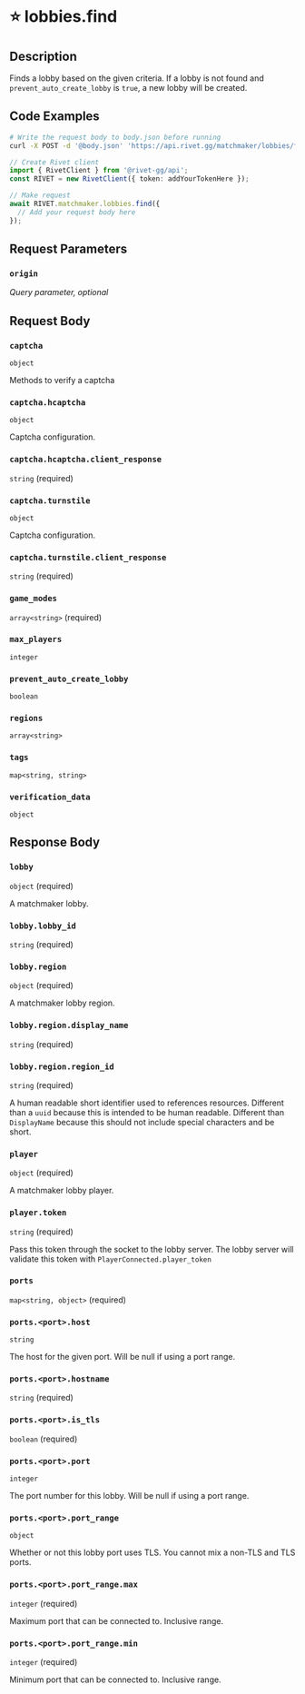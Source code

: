 

# ⭐️ lobbies.find

## Description

Finds a lobby based on the given criteria.
If a lobby is not found and `prevent_auto_create_lobby` is `true`, 
a new lobby will be created.



## Code Examples

<CodeGroup title='Request' tag='POST' label='https://api.rivet.gg/matchmaker/lobbies/find'>

```bash {{ title: 'cURL' }}
# Write the request body to body.json before running
curl -X POST -d '@body.json' 'https://api.rivet.gg/matchmaker/lobbies/find'
```

```ts
// Create Rivet client
import { RivetClient } from '@rivet-gg/api';
const RIVET = new RivetClient({ token: addYourTokenHere });

// Make request
await RIVET.matchmaker.lobbies.find({
  // Add your request body here
});
```

</CodeGroup>


## Request Parameters


### `origin`

_Query parameter, optional_





## Request Body

### `captcha`

`object`

Methods to verify a captcha

### `captcha.hcaptcha`

`object`

Captcha configuration.

### `captcha.hcaptcha.client_response`

`string` (required)

### `captcha.turnstile`

`object`

Captcha configuration.

### `captcha.turnstile.client_response`

`string` (required)

### `game_modes`

`array<string>` (required)

### `max_players`

`integer`

### `prevent_auto_create_lobby`

`boolean`

### `regions`

`array<string>`

### `tags`

`map<string, string>`

### `verification_data`

`object`




## Response Body

### `lobby`

`object` (required)

A matchmaker lobby.

### `lobby.lobby_id`

`string` (required)

### `lobby.region`

`object` (required)

A matchmaker lobby region.

### `lobby.region.display_name`

`string` (required)

### `lobby.region.region_id`

`string` (required)

A human readable short identifier used to references resources. Different than a `uuid` because this is intended to be human readable. Different than `DisplayName` because this should not include special characters and be short.

### `player`

`object` (required)

A matchmaker lobby player.

### `player.token`

`string` (required)

Pass this token through the socket to the lobby server. The lobby server will validate this token with `PlayerConnected.player_token`


### `ports`

`map<string, object>` (required)

### `ports.<port>.host`

`string`

The host for the given port. Will be null if using a port range.


### `ports.<port>.hostname`

`string` (required)

### `ports.<port>.is_tls`

`boolean` (required)

### `ports.<port>.port`

`integer`

The port number for this lobby. Will be null if using a port range.


### `ports.<port>.port_range`

`object`

Whether or not this lobby port uses TLS. You cannot mix a non-TLS and TLS ports.


### `ports.<port>.port_range.max`

`integer` (required)

Maximum port that can be connected to. Inclusive range.

### `ports.<port>.port_range.min`

`integer` (required)

Minimum port that can be connected to. Inclusive range.



